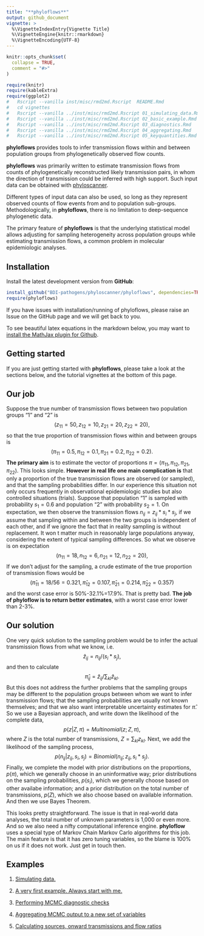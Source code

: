 ```yaml
---
title: "**phyloflows**"
output: github_document
vignette: >
  %\VignetteIndexEntry{Vignette Title}
  %\VignetteEngine{knitr::rmarkdown}
  %\VignetteEncoding{UTF-8}
---
```


```r
knitr::opts_chunk$set(
  collapse = TRUE,
  comment = "#>"
)
```
```r
require(knitr)
require(kableExtra)
require(ggplot2)
#	Rscript --vanilla inst/misc/rmd2md.Rscript  README.Rmd
#	cd vignettes
#	Rscript --vanilla ../inst/misc/rmd2md.Rscript 01_simulating_data.Rmd
#	Rscript --vanilla ../inst/misc/rmd2md.Rscript 02_basic_example.Rmd
#	Rscript --vanilla ../inst/misc/rmd2md.Rscript 03_diagnostics.Rmd
#	Rscript --vanilla ../inst/misc/rmd2md.Rscript 04_aggregating.Rmd
#	Rscript --vanilla ../inst/misc/rmd2md.Rscript 05_keyquantities.Rmd
```

**phyloflows** provides tools to infer transmission flows within and
between population groups from phylogenetically observed flow counts. 

**phyloflows** was primarily written to estimate transmission flows from counts
of phylogenetically reconstructed likely transmission pairs, in whom the
direction of transmission could be inferred with high support. Such input data
can be obtained with
[phyloscanner](https://github.com/BDI-pathogens/phyloscanner). 

Different types of input data can also be used, so long as they represent
observed counts of flow events from and to population sub-groups.
Methodologically, in **phyloflows**, there is no limitation to deep-sequence
phylogenetic data.

The primary feature of **phyloflows** is that the underlying statistical model
allows adjusting for sampling heterogeneity across population groups while
estimating transmission flows, a common problem in molecular epidemiologic
analyses.

## Installation

Install the latest development version from **GitHub**:

```r
install_github("BDI-pathogens/phyloscanner/phyloflows", dependencies=TRUE, build_vignettes=FALSE)
require(phyloflows)
```

If you have issues with installation/running of phyloflows, please raise an
Issue on the GitHub page and we will get back to you.

To see beautiful latex equations in the markdown below, you may want to [install
the MathJax plugin for Github](https://github.com/orsharir/github-mathjax).

## Getting started

If you are just getting started with **phyloflows**, please take a look at the
sections below, and the tutorial vignettes at the bottom of this page.

## Our job
Suppose the true number of transmission flows between two population groups "1"
and "2" is 
$$
(z_{11}=50, z_{12}=10, z_{21}=20, z_{22}=20),
$$
so that the true proportion of transmission flows within and between groups is
$$
(\pi_{11}=0.5, \pi_{12}=0.1, \pi_{21}=0.2, \pi_{22}=0.2).
$$
**The primary aim** is to estimate the vector of
proportions $\pi=(\pi_{11},\pi_{12},\pi_{21},\pi_{22})$. This looks simple.
**However in real life one main complication is** that only a proportion of the
true transmission flows are observed (or sampled), and that the sampling
probabilities differ. In our experience this situation not only occurs
frequently in observational epidemiologic studies but also controlled situations
(trials). Suppose that population "1" is sampled with probability $s_1=0.6$
and population "2" with probability $s_2=1$. On expectation, we then observe
the transmission flows $n_{ij}= z_{ij} * s_i * s_j$, if we assume that
sampling within and between the two groups is independent of each other, and if
we ignore the fact that in reality sampling is without replacement. It won t
matter much in reasonably large populations anyway, considering the extent of
typical sampling differences. So what we observe is on expectation
$$
(n_{11}=18, n_{12}=6, n_{21}=12, n_{22}=20),
$$
If we don't adjust for the sampling, a crude estimate of the true proportion of
transmission flows would be 
$$
(\hat{\pi}_{11}= 18/56= 0.321, \hat{\pi}_{12}=0.107, \hat{\pi}_{21}=0.214, \hat{\pi}_{22}=0.357)
$$
and the worst case error is 50\%-32.1\%=17.9\%. That is pretty bad. **The
job of phyloflow is to return better estimates**, with a worst case error
lower than 2-3\%.

## Our solution
One very quick solution to the sampling problem would be to infer the actual
transmission flows from what we know, i.e. 
$$
\hat{z}_{ij}= n_{ij}/(s_i*s_j),
$$
and then to calculate 
$$
\hat{\pi}_{ij}= \hat{z}_{ij} / \sum_{kl} \hat{z}_{kl}.
$$
But this does not address the further problems that the sampling groups may be
different to the population groups between whom we want to infer transmission
flows; that the sampling probabilities are usually not known themselves; and
that we also want interpretable uncertainty estimates for $\hat{\pi}$. So we
use a Bayesian approach, and write down the likelihood of the complete data, 
$$
p(z|Z,\pi)= Multinomial(z;Z,\pi),
$$
where $Z$ is the total number of transmissions, $Z=\sum_{kl} z_{kl}$.
Next, we add the likelihood of the sampling process, 
$$
p(n_{ij}|z_{ij},s_i,s_j)= Binomial(n_{ij};z_{ij},s_i*s_j).
$$
Finally, we complete the model with prior distributions on the proportions,
$p(\pi)$, which we generally choose in an uninformative way; prior
distributions on the sampling probabilities, $p(s_i)$, which we generally
choose based on other availabe information; and a prior distribution on the
total number of transmissions, $p(Z)$, which we also choose based on
available information. And then we use Bayes Theorem. 

This looks pretty straightforward. The issue is that in real-world data
analyses, the total number of unknown parameters is 1,000 or even more. And so
we also need a nifty computational inference engine. **phyloflow** uses a
special type of Markov Chain Markov Carlo algorithms for this job. The main
feature is that it has zero tuning variables, so the blame is 100% on us if it
does not work. Just get in touch then.


## Examples

1. [Simulating data.](vignettes/01_simulating_data.md) 
   
2. [A very first example. Always start with
   me.](vignettes/02_basic_example.md)

3. [Performing MCMC diagnostic checks](vignettes/03_diagnostics.md)

4. [Aggregating MCMC output to a new set of
   variables](vignettes/04_aggregating.md)
   
5. [Calculating sources, onward transmissions and
   flow ratios](vignettes/05_keyquantities.md)
   